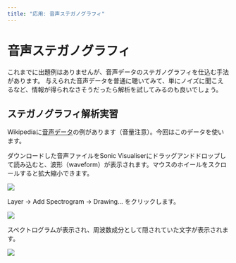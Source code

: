 ```yaml
---
title: "応用: 音声ステガノグラフィ"
---
```


# 音声ステガノグラフィ

これまでに出題例はありませんが、音声データのステガノグラフィを仕込む手法があります。
与えられた音声データを普通に聴いてみて、単にノイズに聞こえるなど、情報が得られなさそうだったら解析を試してみるのも良いでしょう。

## ステガノグラフィ解析実習

Wikipediaに[音声データ](https://commons.wikimedia.org/wiki/File:Drawing_of_the_word_Wikipedia_transformed_into_a_wav_file_(Coagula_software).wav)の例があります（音量注意）。今回はこのデータを使います。


ダウンロードした音声ファイルをSonic Visualiserにドラッグアンドドロップして読み込むと、波形（waveform）が表示されます。マウスのホイールをスクロールすると拡大縮小できます。

![](./images/sonic_visualiser_default_screen.png)

Layer → Add Spectrogram → Drawing... をクリックします。

![](./images/sonic_visualiser_menu_spectrogram.png)

スペクトログラムが表示され、周波数成分として隠されていた文字が表示されます。

![](./images/sonic_visualiser_spectrogram.png)